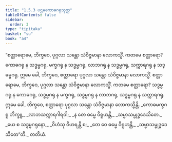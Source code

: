 ```yaml
---
title: "1.5.3 ပဌမကောဓဂရုသုတ္တ"
tableOfContents: false
sidebar:
  order: 3
type: "tipitaka"
basket: "su"
book: "a4"
---
```



<DynamicBreadcrumb />

<Division number="43" book="a4" e="ch" v="15" p="355">

<Paragraph number="302" book="a4">
“စတ္တာရောမေ, ဘိက္ခဝေ, ပုဂ္ဂလာ သန္တော သံဝိဇ္ဇမာနာ လောကသ္မိံ. ကတမေ စတ္တာရော? ကောဓဂရု န သဒ္ဓမ္မဂရု, မက္ခဂရု န သဒ္ဓမ္မဂရု, လာဘဂရု န သဒ္ဓမ္မဂရု, သက္ကာရဂရု န သဒ္ဓမ္မဂရု. ဣမေ ခေါ, ဘိက္ခဝေ, စတ္တာရော ပုဂ္ဂလာ သန္တော သံဝိဇ္ဇမာနာ လောကသ္မိံ.
</Paragraph>

<Paragraph number="303" book="a4">
စတ္တာရောမေ, ဘိက္ခဝေ, ပုဂ္ဂလာ သန္တော သံဝိဇ္ဇမာနာ လောကသ္မိံ. ကတမေ စတ္တာရော? သဒ္ဓမ္မဂရု န ကောဓဂရု, သဒ္ဓမ္မဂရု န မက္ခဂရု, သဒ္ဓမ္မဂရု န လာဘဂရု, သဒ္ဓမ္မဂရု န သက္ကာရဂရု. ဣမေ ခေါ, ဘိက္ခဝေ, စတ္တာရော ပုဂ္ဂလာ သန္တော သံဝိဇ္ဇမာနာ လောကသ္မိန္တိ.
</Paragraph>

<Paragraph number="304" type="verses" book="a4">
_ကောဓမက္ခဂရူ ဘိက္ခူ,_  
_လာဘသက္ကာရဂါရဝါ;_  
_န တေ ဓမ္မေ ဝိရူဟန္တိ,_  
_သမ္မာသမ္ဗုဒ္ဓဒေသိတေ._  

</Paragraph>

<Paragraph number="305" type="verses" book="a4">
_ယေ စ သဒ္ဓမ္မဂရုနော,_  
_ဝိဟံသု ဝိဟရန္တိ စ;_  
_တေ ဝေ ဓမ္မေ ဝိရူဟန္တိ,_  
_သမ္မာသမ္ဗုဒ္ဓဒေသိတေ”တိ._  


</Paragraph>
</Division>

<Paragraph number="306" type="center" book="a4">
တတိယံ.
</Paragraph>